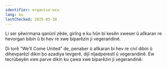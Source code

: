 ```yaml
---
identifier: organise-wcu
lang: ku
lastChecked: 2025-05-30
---
```

Li ser şêwirmana qanûnî zêde, girîng e ku hûn bi kesên xweser û alîkaran re hevorgan bibin û bi hev re xwe biparêzin ji vegerandinê.

Di torê "We’ll Come United" de, penaber û alîkaran bi hev re civî dibin û dihevparêzî dikin bo azadiya tevgerê, dijî nîjadperestî û vegerandinê. Ew tecrûbeyên xwe parve dikin ku çawa xwe biparêzin ji vegerandinê:

<Address identifier="wcu" />
